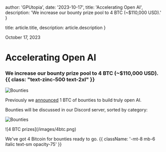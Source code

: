 
  author: 'GPUtopia',
  date: '2023-10-17',
  title: 'Accelerating Open AI',
  description: 'We increase our bounty prize pool to 4 BTC (~$110,000 USD).'
}

  title: article.title,
  description: article.description
}

<time dateTime="2023-10-03" className="order-first flex items-center text-base text-zinc-500">
  <span className="h-4 w-0.5 rounded-full bg-zinc-500"></span>
  <span className="ml-3">October 17, 2023</span>
</time>

<H1 className="mt-4 mb-8">Accelerating Open AI</H1>

### We increase our bounty prize pool to 4 BTC (~$110,000 USD). {{ class: "text-zinc-500 text-2xl" }}

![Bounties](/images/bounties4btc.png)

Previously we [announced](/blog/opening) 1 BTC of bounties to build truly open AI.

Bounties will be discussed in our Discord server, sorted by category:

![Bounties](/images/bounties.png)

<div className="-mt-12 text-center flex flex-col justify-center items-center">
![4 BTC prizes](/images/4btc.png)

We've got 4 Bitcoin for bounties ready to go. {{ className: '-mt-8 mb-6 italic text-sm opacity-75' }}

</div>

